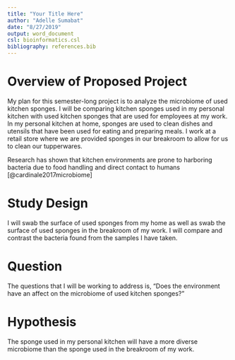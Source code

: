 ```yaml
---
title: "Your Title Here"
author: "Adelle Sumabat"
date: "8/27/2019"
output: word_document
csl: bioinformatics.csl
bibliography: references.bib
---
```


# Overview of Proposed Project 

My plan for this semester-long project is to analyze the microbiome of used kitchen sponges. I will be comparing kitchen sponges used in my personal kitchen with used kitchen sponges that are used for employees at my work. In my personal kitchen at home, sponges are used to clean dishes and utensils that have been used for eating and preparing meals. I work at a retail store where we are provided sponges in our breakroom to allow for us to clean our tupperwares. 

Research has shown that kitchen environments are prone to harboring bacteria due to food handling and direct contact to humans [@cardinale2017microbiome] 

# Study Design

I will swab the surface of used sponges from my home as well as swab the surface of used sponges in the breakroom of my work. I will compare and contrast the bacteria found from the samples I have taken. 

# Question 

The questions that I will be working to address is, "Does the environment have an affect on the microbiome of used kitchen sponges?" 

# Hypothesis 

The sponge used in my personal kitchen will have a more diverse microbiome than the sponge used in the breakroom of my work. 